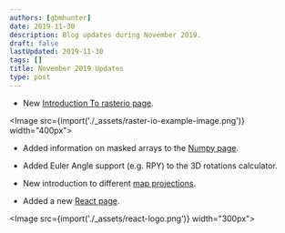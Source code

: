 ```yaml
---
authors: [gbmhunter]
date: 2019-11-30
description: Blog updates during November 2019.
draft: false
lastUpdated: 2019-11-30
tags: []
title: November 2019 Updates
type: post
---
```


* New [Introduction To rasterio page](/space/rasterio).

<Image src={import('./_assets/raster-io-example-image.png')} width="400px"></Image>

* Added information on masked arrays to the [Numpy page](/programming/languages/python/numpy).

* Added Euler Angle support (e.g. RPY) to the 3D rotations calculator.

* New introduction to different [map projections](/space/map-projections).

* Added a new [React page](/programming/website-design/user-interface-libraries/react).

<Image src={import('./_assets/react-logo.png')} width="300px"></Image>
